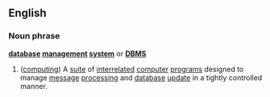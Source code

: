 ==English==
===Noun phrase===
'''[[database]] [[management]] [[system]]''' or '''[[DBMS]]'''
{{wikipedia}}
# ([[computing]]) A [[suite]] of [[interrelated]] [[computer]] [[program]]s designed to manage [[message]] [[processing]] and [[database]] [[update]] in a tightly controlled manner.